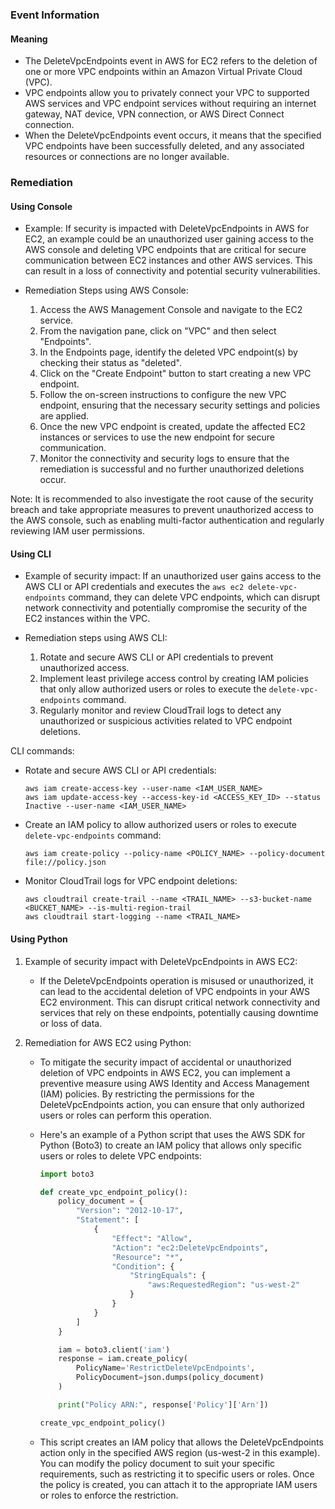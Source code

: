 
### Event Information

#### Meaning

- The DeleteVpcEndpoints event in AWS for EC2 refers to the deletion of one or more VPC endpoints within an Amazon Virtual Private Cloud (VPC).
- VPC endpoints allow you to privately connect your VPC to supported AWS services and VPC endpoint services without requiring an internet gateway, NAT device, VPN connection, or AWS Direct Connect connection.
- When the DeleteVpcEndpoints event occurs, it means that the specified VPC endpoints have been successfully deleted, and any associated resources or connections are no longer available.

### Remediation

#### Using Console

- Example: If security is impacted with DeleteVpcEndpoints in AWS for EC2, an example could be an unauthorized user gaining access to the AWS console and deleting VPC endpoints that are critical for secure communication between EC2 instances and other AWS services. This can result in a loss of connectivity and potential security vulnerabilities.

- Remediation Steps using AWS Console:
  1. Access the AWS Management Console and navigate to the EC2 service.
  2. From the navigation pane, click on "VPC" and then select "Endpoints".
  3. In the Endpoints page, identify the deleted VPC endpoint(s) by checking their status as "deleted".
  4. Click on the "Create Endpoint" button to start creating a new VPC endpoint.
  5. Follow the on-screen instructions to configure the new VPC endpoint, ensuring that the necessary security settings and policies are applied.
  6. Once the new VPC endpoint is created, update the affected EC2 instances or services to use the new endpoint for secure communication.
  7. Monitor the connectivity and security logs to ensure that the remediation is successful and no further unauthorized deletions occur.

Note: It is recommended to also investigate the root cause of the security breach and take appropriate measures to prevent unauthorized access to the AWS console, such as enabling multi-factor authentication and regularly reviewing IAM user permissions.

#### Using CLI

- Example of security impact: If an unauthorized user gains access to the AWS CLI or API credentials and executes the `aws ec2 delete-vpc-endpoints` command, they can delete VPC endpoints, which can disrupt network connectivity and potentially compromise the security of the EC2 instances within the VPC.

- Remediation steps using AWS CLI:
  1. Rotate and secure AWS CLI or API credentials to prevent unauthorized access.
  2. Implement least privilege access control by creating IAM policies that only allow authorized users or roles to execute the `delete-vpc-endpoints` command.
  3. Regularly monitor and review CloudTrail logs to detect any unauthorized or suspicious activities related to VPC endpoint deletions.

CLI commands:
- Rotate and secure AWS CLI or API credentials:
  ```
  aws iam create-access-key --user-name <IAM_USER_NAME>
  aws iam update-access-key --access-key-id <ACCESS_KEY_ID> --status Inactive --user-name <IAM_USER_NAME>
  ```

- Create an IAM policy to allow authorized users or roles to execute `delete-vpc-endpoints` command:
  ```
  aws iam create-policy --policy-name <POLICY_NAME> --policy-document file://policy.json
  ```

- Monitor CloudTrail logs for VPC endpoint deletions:
  ```
  aws cloudtrail create-trail --name <TRAIL_NAME> --s3-bucket-name <BUCKET_NAME> --is-multi-region-trail
  aws cloudtrail start-logging --name <TRAIL_NAME>
  ```

#### Using Python

1. Example of security impact with DeleteVpcEndpoints in AWS EC2:
   - If the DeleteVpcEndpoints operation is misused or unauthorized, it can lead to the accidental deletion of VPC endpoints in your AWS EC2 environment. This can disrupt critical network connectivity and services that rely on these endpoints, potentially causing downtime or loss of data.

2. Remediation for AWS EC2 using Python:
   - To mitigate the security impact of accidental or unauthorized deletion of VPC endpoints in AWS EC2, you can implement a preventive measure using AWS Identity and Access Management (IAM) policies. By restricting the permissions for the DeleteVpcEndpoints action, you can ensure that only authorized users or roles can perform this operation.

   - Here's an example of a Python script that uses the AWS SDK for Python (Boto3) to create an IAM policy that allows only specific users or roles to delete VPC endpoints:

     ```python
     import boto3

     def create_vpc_endpoint_policy():
         policy_document = {
             "Version": "2012-10-17",
             "Statement": [
                 {
                     "Effect": "Allow",
                     "Action": "ec2:DeleteVpcEndpoints",
                     "Resource": "*",
                     "Condition": {
                         "StringEquals": {
                             "aws:RequestedRegion": "us-west-2"
                         }
                     }
                 }
             ]
         }

         iam = boto3.client('iam')
         response = iam.create_policy(
             PolicyName='RestrictDeleteVpcEndpoints',
             PolicyDocument=json.dumps(policy_document)
         )

         print("Policy ARN:", response['Policy']['Arn'])

     create_vpc_endpoint_policy()
     ```

   - This script creates an IAM policy that allows the DeleteVpcEndpoints action only in the specified AWS region (us-west-2 in this example). You can modify the policy document to suit your specific requirements, such as restricting it to specific users or roles. Once the policy is created, you can attach it to the appropriate IAM users or roles to enforce the restriction.

